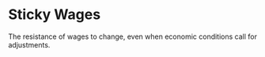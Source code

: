 # Sticky Wages

The resistance of wages to change, even when economic conditions call for adjustments.